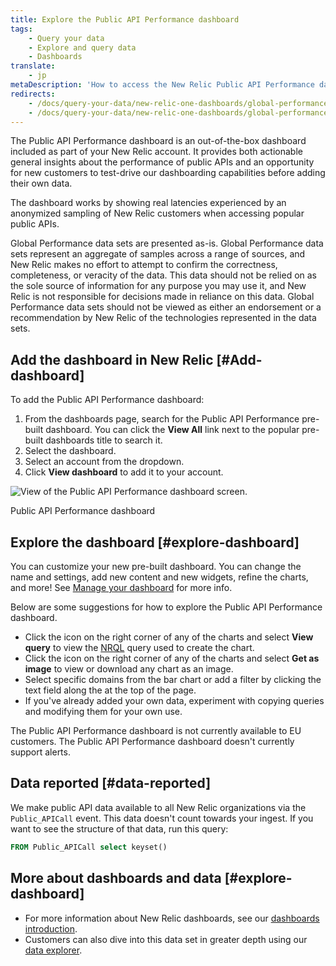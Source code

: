 ```yaml
---
title: Explore the Public API Performance dashboard
tags:
    - Query your data
    - Explore and query data
    - Dashboards
translate:
    - jp
metaDescription: 'How to access the New Relic Public API Performance dashboard.'
redirects:
    - /docs/query-your-data/new-relic-one-dashboards/global-performance-dataset/enable-public-api-performance-dashboard
    - /docs/query-your-data/new-relic-one-dashboards/global-performance-dataset/explore-public-api-performance-dashboard
---
```



The Public API Performance dashboard is an out-of-the-box dashboard included as part of your New Relic account. It provides both actionable general insights about the performance of public APIs and an opportunity for new customers to test-drive our dashboarding capabilities before adding their own data.

The dashboard works by showing real latencies experienced by an anonymized sampling of New Relic customers when accessing popular public APIs.

<Callout variant="important">
  Global Performance data sets are presented as-is. Global Performance data sets represent an aggregate of samples across a range of sources, and New Relic makes no effort to attempt to confirm the correctness, completeness, or veracity of the data. This data should not be relied on as the sole source of information for any purpose you may use it, and New Relic is not responsible for decisions made in reliance on this data. Global Performance data sets should not be viewed as either an endorsement or a recommendation by New Relic of the technologies represented in the data sets.
</Callout>

## Add the dashboard in New Relic [#Add-dashboard]

To add the Public API Performance dashboard:

1. From the dashboards page, search for the Public API Performance pre-built dashboard. You can click the **View All** link next to the popular pre-built dashboards title to search it.
2. Select the dashboard.
3. Select an account from the dropdown.
4. Click **View dashboard** to add it to your account.

<img
    title="Public API Performance dashboard"
    alt="View of the Public API Performance dashboard screen."
    src={publicApiPerformanceDashForGpd}
/>

<figcaption>
    Public API Performance dashboard
</figcaption>

## Explore the dashboard [#explore-dashboard]

You can customize your new pre-built dashboard. You can change the name and settings, add new content and new widgets, refine the charts, and more! See [Manage your dashboard](/docs/query-your-data/explore-query-data/dashboards/manage-your-dashboard/) for more info.

Below are some suggestions for how to explore the Public API Performance dashboard.

* Click  the <Icon name="fe-more-horizontal"/> icon on the right corner of any of the charts and select **View query** to view the [NRQL](/docs/query-data/nrql-new-relic-query-language/getting-started/introduction-nrql) query used to create the chart.
* Click  the <Icon name="fe-more-horizontal"/> icon on the right corner of any of the charts and select **Get as image** to view or download any chart as an image.
* Select specific domains from the bar chart or add a filter by clicking the text field along the at the top of the page.
* If you've already added your own data, experiment with copying queries and modifying them for your own use.

<Callout variant="important">
    The Public API Performance dashboard is not currently available to EU customers.
</Callout>

<Callout variant="important">
    The Public API Performance dashboard doesn't currently support alerts.
</Callout>

## Data reported [#data-reported]

We make public API data available to all New Relic organizations via the `Public_APICall` event. This data doesn't count towards your ingest. If you want to see the structure of that data, run this query:

```sql
FROM Public_APICall select keyset()
```

## More about dashboards and data [#explore-dashboard]

* For more information about New Relic dashboards, see our [dashboards introduction](/docs/query-your-data/explore-query-data/dashboards/introduction-dashboards/).
* Customers can also dive into this data set in greater depth using our [data explorer](/docs/query-your-data/explore-query-data/browse-data/introduction-data-explorer/).
